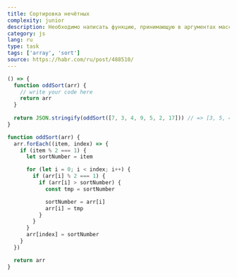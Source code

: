 ```yaml
---
title: Сортировка нечётных
complexity: junior
description: Необходимо написать функцию, принимающую в аргументах массив и возвращающую новый массив, в котором отсортированы все нечетные числа по возрастанию, в то время как чётные остаются на своих местах.
category: js
lang: ru
type: task
tags: ['array', 'sort']
source: https://habr.com/ru/post/488510/
---
```


```jsx example
() => {
  function oddSort(arr) {
    // write your code here
    return arr
  }
  
  return JSON.stringify(oddSort([7, 3, 4, 9, 5, 2, 17])) // => [3, 5, 4, 7, 9, 2, 17]
}
```

```js answer
function oddSort(arr) {
  arr.forEach((item, index) => {
    if (item % 2 === 1) {
      let sortNumber = item

      for (let i = 0; i < index; i++) {
        if (arr[i] % 2 === 1) {
          if (arr[i] > sortNumber) {
            const tmp = sortNumber

            sortNumber = arr[i]
            arr[i] = tmp
          }
        }
      }
      arr[index] = sortNumber
    }
  })

  return arr
}
```
